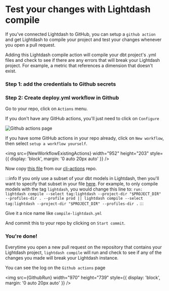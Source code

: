 
# Test your changes with Lightdash compile

If you've connected Lightdash to GitHub, you can setup a `github action` and get Lightdash to compile your project and test your changes whenever you open a pull request.

Adding this Lightdash compile action will compile your dbt project's .yml files and check to see if there are any errors that will break your Lightdash project. For example, a metric that references a dimension that doesn't exist.

### Step 1: add the credentials to Github secrets

<GithubSecrets />

### Step 2: Create deploy.yml workflow in Github

Go to your repo, click on `Actions` menu.

If you don't have any GitHub actions, you'll just need to click on `Configure`

![Github actions page](./assets/github-actions.png)

If you have some GitHub actions in your repo already, click on `New workflow`, then select `setup a workflow yourself`.

<img
  src={NewWorkflowExistingActions}
  width="952"
  height="203"
  style={{ display: 'block', margin: '0 auto 20px auto' }}
/>

Now copy [this file](https://github.com/lightdash/cli-actions/blob/main/compile.yml) from our [cli-actions](https://github.com/lightdash/cli-actions) repo.

:::info
If you only use a subset of your dbt models in Lightdash, then you'll want to specify that subset in your file [here](https://github.com/lightdash/cli-actions/blob/d91de777ed3668b537acd141b734eca75def4e52/compile.yml#L65). For example, to only compile models with the tag `lightdash`, you would change this line to: `run: lightdash compile --select tag:lightdash --project-dir "$PROJECT_DIR" --profiles-dir . --profile prod || lightdash compile --select tag:lightdash --project-dir "$PROJECT_DIR" --profiles-dir .`
:::

Give it a nice name like `compile-lightdash.yml`

And commit this to your repo by clicking on `Start commit`.

### You're done!

Everytime you open a new pull request on the repository that contains your Lightdash project, `lightdash compile` will run and check to see if any of the changes you made will break your Lightdash instance.

You can see the log on the `Github actions` page

<img
  src={GithubRun}
  width="970"
  height="739"
  style={{ display: 'block', margin: '0 auto 20px auto' }}
/>
